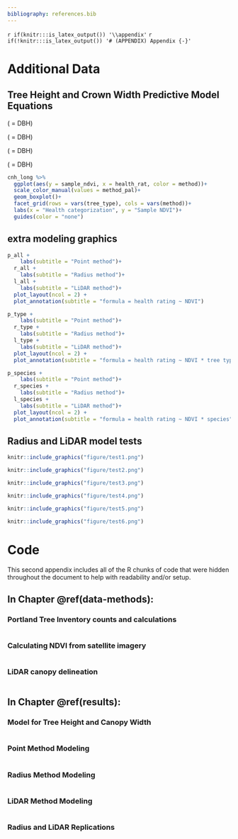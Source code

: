 ```yaml
---
bibliography: references.bib
---
```


`r if(knitr:::is_latex_output()) '\\appendix'`
`r if(!knitr:::is_latex_output()) '# (APPENDIX) Appendix {-}'`

# Additional Data {#data}

## Tree Height and Crown Width Predictive Model Equations {#tree-model-eqs} 

\textbf{ACMA equations:} (\textit{x} = DBH) 
\begin{equation}
\textrm{Tree Height} = 8.977 + 3.617x -0.049x^{2} + 0.001x^{3}  \\
\end{equation}

\begin{equation}
\textrm{Crown Width} = 13.01 + 1.593x - 0.007x^{2} + 0.0004x^{3} \\
\end{equation}

\textbf{ACPL equations:} (\textit{x} = DBH) 
\begin{equation}
\textrm{Tree Height} = 10.955+ 2.67x -0.032x^2 + 0.001x^3  \\
\end{equation}

\begin{equation}
\textrm{Crown Width} = 6.445 + 2.29x - 0.009x^2 - 0.0002x^3 \\
\end{equation}

\textbf{PSME equations:} (\textit{x} = DBH) 
\begin{equation}
\textrm{Tree Height} = -4.497 + 7.516x - 0.146x^2 + 0.001x^3 \\
\end{equation}

\begin{equation}
\textrm{Crown Width} = 6.536 + 1.471x - 0.013x^2 + 0.0005x^3 \\
\end{equation}

\textbf{THPL equations:} (\textit{x} = DBH) 
\begin{equation}
\textrm{Tree Height} = 7.311 + 3.457x - 0.0473x^2 + 0.001x^3 \\
\end{equation}

\begin{equation}
\textrm{Crown Width} = 5.113 + 1.622x - 0.032x^2 + 0.0002x^3 \\
\end{equation}


```r
cnh_long %>%
  ggplot(aes(y = sample_ndvi, x = health_rat, color = method))+
  scale_color_manual(values = method_pal)+
  geom_boxplot()+
  facet_grid(rows = vars(tree_type), cols = vars(method))+
  labs(x = "Health categorization", y = "Sample NDVI")+
  guides(color = "none")
```

## extra modeling graphics {-}
```r
p_all + 
    labs(subtitle = "Point method")+
  r_all + 
    labs(subtitle = "Radius method")+
  l_all +
    labs(subtitle = "LiDAR method")+
  plot_layout(ncol = 2) +
  plot_annotation(subtitle = "formula = health rating ~ NDVI")

p_type + 
    labs(subtitle = "Point method")+
  r_type + 
    labs(subtitle = "Radius method")+
  l_type +
    labs(subtitle = "LiDAR method")+
  plot_layout(ncol = 2) +
  plot_annotation(subtitle = "formula = health rating ~ NDVI * tree type")

p_species + 
    labs(subtitle = "Point method")+
  r_species + 
    labs(subtitle = "Radius method")+
  l_species +
    labs(subtitle = "LiDAR method")+
  plot_layout(ncol = 2) +
  plot_annotation(subtitle = "formula = health rating ~ NDVI * species")
```

## Radius and LiDAR model tests {-}

```r
knitr::include_graphics("figure/test1.png")

knitr::include_graphics("figure/test2.png")

knitr::include_graphics("figure/test3.png")

knitr::include_graphics("figure/test4.png")

knitr::include_graphics("figure/test5.png")

knitr::include_graphics("figure/test6.png")
```


# Code {#code-chunks}


This second appendix includes all of the R chunks of code that were hidden throughout the document to help with readability and/or setup.

## **In Chapter** \@ref(data-methods)**:**

### Portland Tree Inventory counts and calculations {-}
\footnotesize
```r
```
\normalsize

### Calculating NDVI from satellite imagery {-}

\footnotesize
```r
```
\normalsize

### LiDAR canopy delineation {-}
\footnotesize
```r
```
\normalsize

## **In Chapter** \@ref(results)**:**

### Model for Tree Height and Canopy Width {-}
\footnotesize
```r
```
\normalsize

### Point Method Modeling {-}
\footnotesize
```r
```
\normalsize

### Radius Method Modeling {-}
\footnotesize
```r
```
\normalsize

### LiDAR Method Modeling {-}
\footnotesize
```r
```
\normalsize

### Radius and LiDAR Replications {-}
\footnotesize
```r
```
\normalsize

